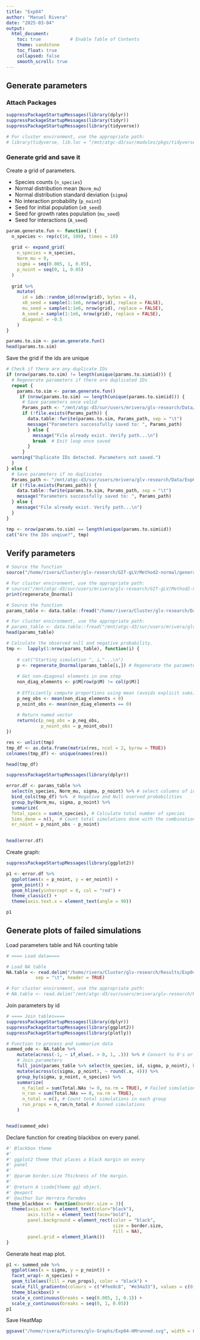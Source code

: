 ```yaml
---
title: "Exp04"
author: "Manuel Rivera"
date: "2025-03-04"
output: 
  html_document:
    toc: true           # Enable Table of Contents
    theme: sandstone
    toc_float: true
    collapsed: false
    smooth_scroll: true
---
```


## Generate parameters 

### Attach Packages
```r
suppressPackageStartupMessages(library(dplyr))
suppressPackageStartupMessages(library(tidyr))
suppressPackageStartupMessages(library(tidyverse))

# For cluster environment, use the appropriate path: 
# library(tidyverse, lib.loc = "/mnt/atgc-d3/sur/modules/pkgs/tidyverse_mrc")

```

### Generate grid and save it

Create a grid of parameters.

- Species counts (`n_species`)
- Normal distribution mean (`Norm_mu`)
- Normal distribution standard deviation (`sigma`)
- No interaction probability (`p_noint`)
- Seed for initial population (`x0_seed`)
- Seed for growth rates population  (`mu_seed`)
- Seed for interactions  (`A_seed`)
```r
param.generate.fun <- function() {
  n_species <- rep(c(10, 100), times = 10)
  
  grid <- expand_grid(
    n_species = n_species,
    Norm_mu = 0,
    sigma = seq(0.005, 1, 0.05),
    p_noint = seq(0, 1, 0.05)
  )
  
  grid %>%
    mutate(
      id = ids::random_id(nrow(grid), bytes = 4),
      x0_seed = sample(1:1e6, nrow(grid), replace = FALSE),
      mu_seed = sample(1:1e6, nrow(grid), replace = FALSE),
      A_seed = sample(1:1e6, nrow(grid), replace = FALSE),
      diagonal = -0.5
    )
}

params.to.sim <- param.generate.fun()
head(params.to.sim)

```

Save the grid if the ids are unique
```r
# Check if there are any duplicate IDs
if (nrow(params.to.sim) != length(unique(params.to.sim$id))) {
  # Regenerate parameters if there are duplicated IDs
  repeat {
    params.to.sim <- param.generate.fun()
     if (nrow(params.to.sim) == length(unique(params.to.sim$id))) {
      # Save parameters once valid
      Params_path <- "/mnt/atgc-d3/sur/users/mrivera/glv-research/Data/Exp04-NormalD.tsv"
      if (!file.exists(Params_path)) {
        data.table::fwrite(params.to.sim, Params_path, sep = "\t")
        message("Parameters successfully saved to: ", Params_path)
        } else {
          message("File already exist. Verify path...\n")
          break  # Exit loop once saved
        }
      }
  warning("Duplicate IDs detected. Parameters not saved.")
  }
} else {
  # Save parameters if no duplicates
  Params_path <- "/mnt/atgc-d3/sur/users/mrivera/glv-research/Data/Exp04-NormalD.tsv"
  if (!file.exists(Params_path)) {
    data.table::fwrite(params.to.sim, Params_path, sep = "\t")
    message("Parameters successfully saved to: ", Params_path)
  } else {
    message("File already exist. Verify path...\n")
  }
}
```

```r
tmp <- nrow(params.to.sim) == length(unique(params.to.sim$id))
cat("Are the IDs unqiue?", tmp)
```

## Verify parameters

```r
# Source the function
source("/home/rivera/Cluster/glv-research/GIT-gLV/Method2-normal/generate-gLV-normal.R")

# For cluster environment, use the appropriate path: 
# source("/mnt/atgc-d3/sur/users/mrivera/glv-research/GIT-gLV/Method2-normal/generate-gLV-normal.R")
print(regenerate_Dnormal)
```


```r
# Source the function
params_table <- data.table::fread("/home/rivera/Cluster/glv-research/Data/Exp04-NormalD.tsv")

# For cluster environment, use the appropriate path: 
# params_table <- data.table::fread("/mnt/atgc-d3/sur/users/mrivera/glv-research/Data/Exp04-NormalD.tsv")
head(params_table)
```


```r
# Calculate the observed null and negative probability.
tmp <-  lapply(1:nrow(params_table), function(i) {
    
    # cat("Starting simulation ", i,"...\n")
    p <- regenerate_Dnormal(params_table[i,]) # Regenerate the parameters
  
    # Get non-diagonal elements in one step
    non_diag_elements <- p$M[row(p$M) != col(p$M)]
    
    # Efficiently compute proportions using mean (avoids explicit sums)
    p_neg_obs <- mean(non_diag_elements < 0)
    p_noint_obs <- mean(non_diag_elements == 0)
    
    # Return named vector
    return(c(p_neg_obs = p_neg_obs, 
             p_noint_obs = p_noint_obs))
})

res <- unlist(tmp)
tmp_df <- as.data.frame(matrix(res, ncol = 2, byrow = TRUE))
colnames(tmp_df) <- unique(names(res))

head(tmp_df)
```

```r
suppressPackageStartupMessages(library(dplyr))

error.df <- params_table %>%
  select(n_species, Norm_mu, sigma, p_noint) %>% # select columns of interest
  bind_cols(tmp_df) %>%  # Negative and Null oserved probabilities 
  group_by(Norm_mu, sigma, p_noint) %>%
  summarize(
  Total_specs = sum(n_species), # Calculate total number of species
  Sims_done = n(),  # Count total simulations done with the combination of parameters
  er_noint = p_noint_obs - p_noint) 
   

head(error.df)
```


Create graph:
```r
suppressPackageStartupMessages(library(ggplot2))

p1 <- error.df %>%
  ggplot(aes(x = p_noint, y = er_noint)) +
  geom_point() +
  geom_hline(yintercept = 0, col = "red") +
  theme_classic() +
  theme(axis.text.x = element_text(angle = 90))

p1
```



## Generate plots of failed simulations

Load parameters table and NA counting table
```r
# ==== Load data====

# Load NA table
NA.table <- read.delim("/home/rivera/Cluster/glv-research/Results/Exp04-NormalD/Nas-counting.tsv", 
           sep = "\t", header = TRUE)

# For cluster environment, use the appropriate path: 
# NA.table <- read.delim("/mnt/atgc-d3/sur/users/mrivera/glv-research/Results/Exp04-NormalD/Nas-counting.tsv", sep = "\t", header = TRUE)
```

Join parameters by id
```r
# ==== Join tables====
suppressPackageStartupMessages(library(dplyr))
suppressPackageStartupMessages(library(ggplot2))
suppressPackageStartupMessages(library(plotly))

# Function to process and summarize data
summed_ode <- NA.table %>% 
    mutate(across(-1, ~ if_else(. > 0, 1, .))) %>% # Convert to 0's or 1's
    # Join parameters
    full_join(params_table %>% select(n_species, id, sigma, p_noint), by = "id") %>%
    mutate(across(c(sigma, p_noint), ~ round(.x, 4))) %>%
    group_by(sigma, p_noint, n_species) %>%
    summarize(
      n_failed = sum(Total.NAs != 0, na.rm = TRUE), # Failed simulations
      n_ran = sum(Total.NAs == 0, na.rm = TRUE),
      n_total = n(), # Count total simulations in each group
      run_props = n_ran/n_total # Runned simulations
    )


head(summed_ode)
```

Declare function for creating blackbox on every panel.
```r
#' Blackbox theme
#' 
#' ggplot2 theme that places a black margin on every
#' panel
#'
#' @param border.size Thickness of the margin.
#'
#' @return A \code{theme gg} object.
#' @export
#' @author Sur Herrera Paredes
theme_blackbox <- function(border.size = 3){
  theme(axis.text = element_text(color="black"),
        axis.title = element_text(face="bold"),
        panel.background = element_rect(color = "black",
                                        size = border.size,
                                        fill = NA),
        panel.grid = element_blank())
}
```

Generate heat map plot.
```r
p1 <- summed_ode %>%
  ggplot(aes(x = sigma, y = p_noint)) + 
  facet_wrap(~ n_species) +
  geom_tile(aes(fill = run_props), color = "black") + 
  scale_fill_gradientn(colours = c("#fee8c8", "#e34a33"), values = c(0,1)) +
  theme_blackbox() +
  scale_x_continuous(breaks = seq(0.005, 1, 0.1)) +
  scale_y_continuous(breaks = seq(0, 1, 0.05))
p1
```

Save HeatMap
```r
ggsave("/home/rivera/Pictures/glv-Graphs/Exp04-HMrunned.svg", width = 6, height = 4)
```
